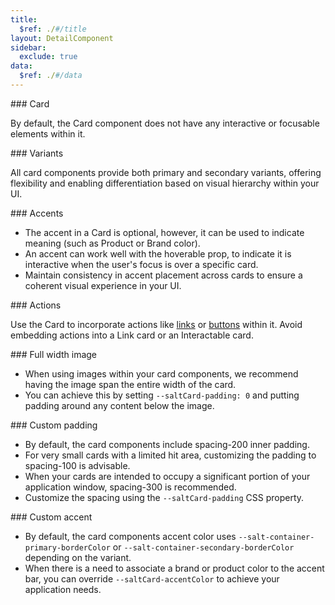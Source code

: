 ```yaml
---
title:
  $ref: ./#/title
layout: DetailComponent
sidebar:
  exclude: true
data:
  $ref: ./#/data
---
```


<LivePreviewControls>

<LivePreview componentName="card" exampleName="Default" displayName="Card" >
### Card

By default, the Card component does not have any interactive or focusable elements within it.

</LivePreview>

<LivePreview componentName="card" exampleName="Variants" >
### Variants

All card components provide both primary and secondary variants, offering flexibility and enabling differentiation based on visual hierarchy within your UI.

</LivePreview>

<LivePreview componentName="card" exampleName="Accents" >
### Accents

- The accent in a Card is optional, however, it can be used to indicate meaning (such as Product or Brand color).
- An accent can work well with the hoverable prop, to indicate it is interactive when the user's focus is over a specific card.
- Maintain consistency in accent placement across cards to ensure a coherent visual experience in your UI.

</LivePreview>

<LivePreview componentName="card" exampleName="Actions" >
### Actions

Use the Card to incorporate actions like [links](../link) or [buttons](../button) within it. Avoid embedding actions into a Link card or an Interactable card.

</LivePreview>

<LivePreview componentName="card" exampleName="FullWidthImage" >
### Full width image

- When using images within your card components, we recommend having the image span the entire width of the card.
- You can achieve this by setting `--saltCard-padding: 0` and putting padding around any content below the image.
</LivePreview>

<LivePreview componentName="card" exampleName="CustomPadding" >
### Custom padding

- By default, the card components include spacing-200 inner padding.
- For very small cards with a limited hit area, customizing the padding to spacing-100 is advisable.
- When your cards are intended to occupy a significant portion of your application window, spacing-300 is recommended.
- Customize the spacing using the `--saltCard-padding` CSS property.
</LivePreview>

<LivePreview componentName="card" exampleName="CustomAccent" >
### Custom accent

- By default, the card components accent color uses `--salt-container-primary-borderColor` or `--salt-container-secondary-borderColor` depending on the variant.
- When there is a need to associate a brand or product color to the accent bar, you can override `--saltCard-accentColor` to achieve your application needs.
</LivePreview>

</LivePreviewControls>
